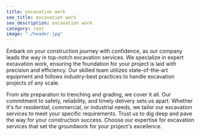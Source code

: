 ```yaml
---
title: excavation work
seo_title: excavation work
seo_description: excavation work
category: root
image: "./header.jpg"
---
```

Embark on your construction journey with confidence, as our company leads the way in top-notch excavation services. We specialize in expert excavation work, ensuring the foundation for your project is laid with precision and efficiency. Our skilled team utilizes state-of-the-art equipment and follows industry-best practices to handle excavation projects of any scale. 

From site preparation to trenching and grading, we cover it all. Our commitment to safety, reliability, and timely delivery sets us apart. Whether it's for residential, commercial, or industrial needs, we tailor our excavation services to meet your specific requirements. Trust us to dig deep and pave the way for your construction success. Choose our expertise for excavation services that set the groundwork for your project's excellence.